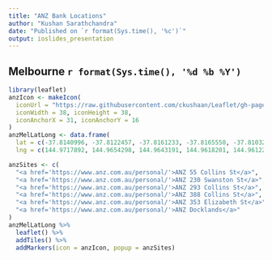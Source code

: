 ```yaml
---
title: "ANZ Bank Locations"
author: "Kushan Sarathchandra"
date: "Published on `r format(Sys.time(), '%c')`"
output: ioslides_presentation
---
```


## Melbourne  `r format(Sys.time(), '%d %b %Y')`

```r
library(leaflet)
anzIcon <- makeIcon(
  iconUrl = "https://raw.githubusercontent.com/ckushaan/Leaflet/gh-pages/anzLogo.png",
  iconWidth = 38, iconHeight = 38,
  iconAnchorX = 31, iconAnchorY = 16
)
anzMelLatLong <- data.frame(
  lat = c(-37.8140996, -37.8122457, -37.8161233, -37.8165550, -37.8103280, -37.8218039),
  lng = c(144.9717892, 144.9654298, 144.9643191, 144.9618201, 144.9612290, 144.9454881))

anzSites <- c(
  "<a href='https://www.anz.com.au/personal/'>ANZ 55 Collins St</a>",
  "<a href='https://www.anz.com.au/personal/'>ANZ 230 Swanston St</a>",
  "<a href='https://www.anz.com.au/personal/'>ANZ 293 Collins St</a>",
  "<a href='https://www.anz.com.au/personal/'>ANZ 388 Collins St</a>",
  "<a href='https://www.anz.com.au/personal/'>ANZ 353 Elizabeth St</a>",
  "<a href='https://www.anz.com.au/personal/'>ANZ Docklands</a>"
)
anzMelLatLong %>% 
  leaflet() %>%
  addTiles() %>%
  addMarkers(icon = anzIcon, popup = anzSites)
```
